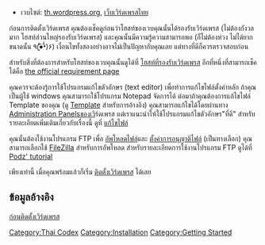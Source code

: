 * เวบไซต์: [http://th.wordpress.org th.wordpress.org],  [http://wordthai.com เว็บเวิร์ดเพรสไทย]

ก่อนการติดตั้งเวิร์ดเพรส  คุณต้องเช็คดูก่อนว่าโฮสท์ของเวบคุณนั้นได้รองรับเวิร์ดเพรส (ไม่ต้องกังวลมาก  โฮสท์ส่วนใหญ่รองรับเวิร์ดเพรส)  และคุณนั้นมีความรู้ความสามารถพอ (ก็ไม่ต้องห่วง ไม่ได้ยากขนาดนั้น ٩(̾●̮̮̃̾•̃̾)۶) เงื่อนไขทั้งสองอย่างอาจไม่เป็นปัญหากับคุณเลย  แต่ทางที่ดีก็ควรตรวจสอบก่อน

สำหรับสิ่งที่ต้องการสำหรับโฮสท์ของเวบคุณนั้นดูได้ที่ [[th:โฮสท์ที่รองรับเวิร์ดเพรส|โฮสท์ที่รองรับเวิร์ดเพรส]] อีกที่หนึ่งที่สามารถเช็คได้คือ [http://wordpress.org/about/requirements/ the official requirement page]

คุณควรจะต้องรู้การใช้โปรแกรมแก้ไขตัวอักษร (text editor) เพื่อทำการแก้ไขไฟล์ตั้งค่าหลัก  ถ้าคุณเป็นผู้ใช้ windows  คุณสามารถใช้โปรแกรม Notepad จัดการได้  ต่อมาถ้าคุณต้องการแก้ไขไฟล์ Template ของคุณ (ดู [[th:Template|Template]] สำหรับการอ้างอิง)  คุณสามารถแก้ไขได้โดยผ่านทาง [[th:Administration Panels|Administration Panels]]ของเวิร์ดเพรส แต่เราแนะนำให้ใช้โปรแกรมแก้ไขตัวอักษร"ที่ดี" สำหรับรายละเอียดเพิ่มเติมเกี่ยวกับเรื่องนี้  ดูที่ [[th:แก้ไขไฟล์|แก้ไขไฟล์]]

คุณนั้นต้องใช้งานโปรแกรม FTP เพื่อ [[th:อัพโหลด|อัพโหลด]]ไฟล์และ [[th:ตั้งค่าการอนุญาติไฟล์|ตั้งค่าการอนุญาติไฟล์]] (เป็นทางเลือก)  คุณสามารถเลือกใช้ [[th:ใช้งาน Filezilla|FileZilla]] สำหรับการอัพโหลด  สำหรับรายละเอียดการใช้งานโปรแกรม FTP ดูได้ที่  [http://www.tamba2.org.uk/wordpress/ftp/ Podz' tutorial]

เพียงเท่านี้ เมื่อคุณพร้อมแล้วก็เริ่ม [[th:ติดตั้งเวิร์ดเพรส|ติดตั้งเวิร์ดเพรส]] ได้เลย

== ข้อมูลอ้างอิง ==
[http://buddythai.com/%E0%B8%81%E0%B9%88%E0%B8%AD%E0%B8%99%E0%B8%95%E0%B8%B4%E0%B8%94%E0%B8%95%E0%B8%B1%E0%B9%89%E0%B8%87%E0%B9%80%E0%B8%A7%E0%B8%B4%E0%B8%A3%E0%B9%8C%E0%B8%94%E0%B9%80%E0%B8%9E%E0%B8%A3%E0%B8%AA/ ก่อนติดตั้งเวิร์ดเพรส]

[[Category:Thai Codex]]
[[Category:Installation]]
[[Category:Getting Started]]